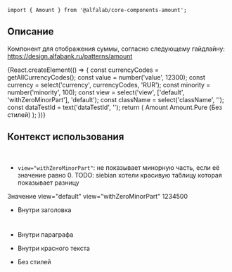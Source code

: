 

<Meta title='Компоненты|Amount' component={Amount} />

<Title>
    Amount ({name}@{version})
</Title>

```tsx
import { Amount } from '@alfalab/core-components-amount';
```

## Описание

 Компонент для отображения суммы, согласно следующему гайдлайну:
 https://design.alfabank.ru/patterns/amount

<Story name='Песочница'>
    {React.createElement(() => {
        const currencyCodes = getAllCurrencyCodes();
        const value = number('value', 12300);
        const currency = select('currency', currencyCodes, 'RUR');
        const minority = number('minority', 100);
        const view = select('view', ['default', 'withZeroMinorPart'], 'default');
        const className = select('className', '');
        const dataTestId = text('dataTestId', '');
        return (
            <React.Fragment>
                <Row>
                    <Col>Amount</Col>
                    <Col>Amount.Pure (Без стилей)</Col>
                </Row>
                <Row>
                    <Col>
                        <Amount
                            value={value}
                            currency={currency}
                            minority={minority}
                            view={view}
                            className={className}
                            dataTestId={dataTestId}
                        />
                    </Col>
                    <Col>
                        <Amount.Pure
                            value={value}
                            currency={currency}
                            minority={minority}
                            view={view}
                            className={className}
                            dataTestId={dataTestId}
                        />
                    </Col>
                </Row>
            </React.Fragment>
        );
    })}
</Story>

<Props of={Amount} />

## Контекст использования
<br/>

- `view="withZeroMinorPart"`: не показывает минорную часть, если её значение равно 0.
TODO: siebian хотели красивую таблицу которая показывает разницу
<Preview>
    <Container>
        <Row>
            <Col>Значение</Col>
            <Col>view="default"</Col>
            <Col>view="withZeroMinorPart"</Col>
        </Row>
        <Row>
            <Col>1234500</Col>
            <Col><Amount value={1234500} currency='RUR' minority={100} /></Col>
            <Col><Amount view="withZeroMinorPart" value={1234500} currency='RUR' minority={100} /></Col>
        </Row>
        <Amount value={1234500} currency='RUR' minority={100} />
        <Amount value={1234567} currency='RUR' minority={100} hideMinority={true} />
    </Container>
</Preview>

- Внутри заголовка

<Preview>
    <Container>
        <h1>
            <Amount value={1234500} currency='RUR' minority={100} />
        </h1>
        <h2>
            <Amount value={1234500} currency='RUR' minority={100} />
        </h2>
        <h3>
            <Amount value={1234500} currency='RUR' minority={100} />
        </h3>
        <h4>
            <Amount value={1234500} currency='RUR' minority={100} />
        </h4>
    </Container>
</Preview>

- Внутри параграфа

<Preview>
    <Container>
        <p>
            <Amount value={1234500} currency='RUR' minority={100} />
        </p>
    </Container>
</Preview>

- Внутри красного текста

<Preview>
    <Container>
        <span style={{ color: 'red' }}>
            <Amount value={1234500} currency='RUR' minority={100} />
        </span>
    </Container>
</Preview>

- Без стилей

<Preview>
    <Container>
        <span>
            <Amount.Pure value={1234500} currency='RUR' minority={100} />
        </span>
    </Container>
</Preview>
